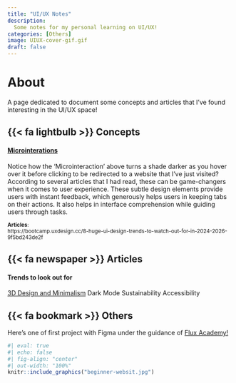 ```yaml
---
title: "UI/UX Notes"
description: 
  Some notes for my personal learning on UI/UX!
categories: [Others]
image: UIUX-cover-gif.gif
draft: false
---
```


# About

A page dedicated to document some concepts and articles that I've found interesting in the UI/UX space!

## {{< fa lightbulb >}} Concepts

#### [Microinterations](https://bootcamp.uxdesign.cc/8-huge-ui-design-trends-to-watch-out-for-in-2024-2026-9f5bd243de2f)

Notice how the 'Microinteraction' above turns a shade darker as you hover over it before clicking to be redirected to a website that I've just visited? According to several articles that I had read, these can be game-changers when it comes to user experience. These subtle design elements provide users with instant feedback, which generously helps users in keeping tabs on their actions. It also helps in interface comprehension while guiding users through tasks.

<sub> **Articles**:\
https://bootcamp.uxdesign.cc/8-huge-ui-design-trends-to-watch-out-for-in-2024-2026-9f5bd243de2f </sub>

## {{< fa newspaper >}} Articles

#### Trends to look out for

[3D Design and Minimalism](https://bootcamp.uxdesign.cc/8-huge-ui-design-trends-to-watch-out-for-in-2024-2026-9f5bd243de2f) Dark Mode Sustainability Accessibility

## {{< fa bookmark >}} Others
Here's one of first project with Figma under the guidance of [Flux Academy!](https://www.figma.com/@fluxacademy)

```r
#| eval: true 
#| echo: false
#| fig-align: "center"
#| out-width: "100%" 
knitr::include_graphics("beginner-websit.jpg")
```
